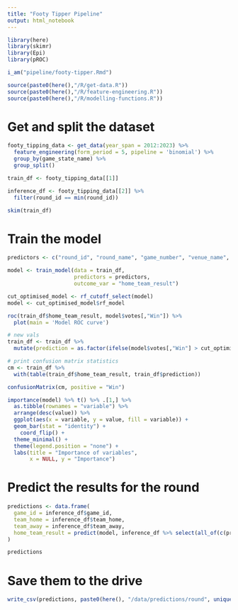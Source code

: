 ```yaml
---
title: "Footy Tipper Pipeline"
output: html_notebook
---
```


```r
library(here)
library(skimr)
library(Epi)
library(pROC)

i_am("pipeline/footy-tipper.Rmd")

source(paste0(here(),"/R/get-data.R"))
source(paste0(here(),"/R/feature-engineering.R"))
source(paste0(here(),"/R/modelling-functions.R"))
```

# Get and split the dataset

```r
footy_tipping_data <- get_data(year_span = 2012:2023) %>%
  feature_engineering(form_period = 5, pipeline = 'binomial') %>%
  group_by(game_state_name) %>%
  group_split()

train_df <- footy_tipping_data[[1]]

inference_df <- footy_tipping_data[[2]] %>%
  filter(round_id == min(round_id))

skim(train_df)
```

# Train the model

```r
predictors <- c("round_id", "round_name", "game_number", "venue_name", "team_home", "team_position_home", "team_away", "team_position_away", "competition_year", "corona_season", "start_hour", "season_record_away", "season_points_for_away", "season_points_against_away", "season_points_diff_away", "season_record_home",  "season_points_for_home", "season_points_against_home","season_points_diff_home", "season_form_away", "season_points_for_form_away", "season_points_against_form_away", "season_diff_form_away", "season_form_home", "season_points_for_form_home", "season_points_against_form_home", "season_diff_form_home", "matchup_form", "position_diff")

model <- train_model(data = train_df, 
                     predictors = predictors,
                     outcome_var = "home_team_result")

cut_optimised_model <- rf_cutoff_select(model)
model <- cut_optimised_model$rf_model
```

```r
roc(train_df$home_team_result, model$votes[,"Win"]) %>% 
  plot(main = 'Model ROC curve')
```

```r
# new vals
train_df <- train_df %>%
  mutate(prediction = as.factor(ifelse(model$votes[,"Win"] > cut_optimised_model$cutoff[2], "Win", "Loss")))

# print confusion matrix statistics
cm <- train_df %>% 
  with(table(train_df$home_team_result, train_df$prediction))

confusionMatrix(cm, positive = "Win")
```


```r
importance(model) %>% t() %>% .[1,] %>% 
  as.tibble(rownames = "variable") %>%
  arrange(desc(value)) %>%
  ggplot(aes(x = variable, y = value, fill = variable)) +
  geom_bar(stat = "identity") +
    coord_flip() +
  theme_minimal() +
  theme(legend.position = "none") +
  labs(title = "Importance of variables",
       x = NULL, y = "Importance")
```

# Predict the results for the round

```r
predictions <- data.frame(
  game_id = inference_df$game_id,
  team_home = inference_df$team_home,
  team_away = inference_df$team_away,
  home_team_result = predict(model, inference_df %>% select(all_of(c(predictors, "home_team_result"))))
)

predictions
```

# Save them to the drive

```r
write_csv(predictions, paste0(here(), "/data/predictions/round", unique(inference_df$round_id), "_", unique(inference_df$competition_year), ".csv"))
```



